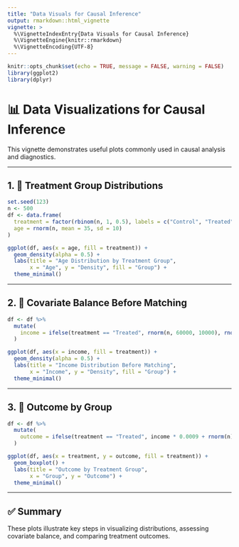```yaml
---
title: "Data Visuals for Causal Inference"
output: rmarkdown::html_vignette
vignette: >
  %\VignetteIndexEntry{Data Visuals for Causal Inference}
  %\VignetteEngine{knitr::rmarkdown}
  %\VignetteEncoding{UTF-8}
---
```


```r
knitr::opts_chunk$set(echo = TRUE, message = FALSE, warning = FALSE)
library(ggplot2)
library(dplyr)
```

# 📊 Data Visualizations for Causal Inference

This vignette demonstrates useful plots commonly used in causal analysis and diagnostics.

---

## 1. 🎯 Treatment Group Distributions

```r
set.seed(123)
n <- 500
df <- data.frame(
  treatment = factor(rbinom(n, 1, 0.5), labels = c("Control", "Treated")),
  age = rnorm(n, mean = 35, sd = 10)
)

ggplot(df, aes(x = age, fill = treatment)) +
  geom_density(alpha = 0.5) +
  labs(title = "Age Distribution by Treatment Group",
       x = "Age", y = "Density", fill = "Group") +
  theme_minimal()
```

---

## 2. 🔁 Covariate Balance Before Matching

```r
df <- df %>%
  mutate(
    income = ifelse(treatment == "Treated", rnorm(n, 60000, 10000), rnorm(n, 50000, 10000))
  )

ggplot(df, aes(x = income, fill = treatment)) +
  geom_density(alpha = 0.5) +
  labs(title = "Income Distribution Before Matching",
       x = "Income", y = "Density", fill = "Group") +
  theme_minimal()
```

---

## 3. 🧮 Outcome by Group

```r
df <- df %>%
  mutate(
    outcome = ifelse(treatment == "Treated", income * 0.0009 + rnorm(n), income * 0.0007 + rnorm(n))
  )

ggplot(df, aes(x = treatment, y = outcome, fill = treatment)) +
  geom_boxplot() +
  labs(title = "Outcome by Treatment Group",
       x = "Group", y = "Outcome") +
  theme_minimal()
```

---

## ✅ Summary

These plots illustrate key steps in visualizing distributions, assessing covariate balance, and comparing treatment outcomes.